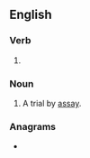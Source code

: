 ==English==

===Verb===
{{head|en|verb form}}

# {{present participle of|assay|lang=en|nocat=1}}

===Noun===
{{en-noun}}

# A trial by [[assay]].

===Anagrams===
* {{anagrams|en|a=aaginssy|gainsays|gaysians}}